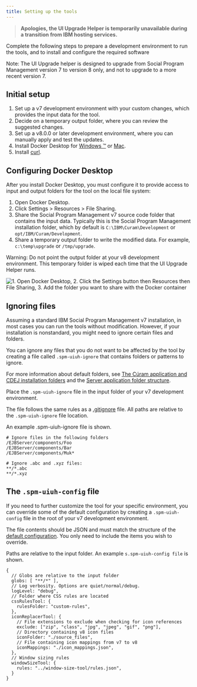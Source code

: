 ```yaml
---
title: Setting up the tools
---
```


> **Apologies, the UI Upgrade Helper is temporarily unavailable during a transition from IBM hosting services.**

Complete the following steps to prepare a development environment to run the tools, and to install and configure the required software

<InlineNotification>
   Note: The UI Upgrade helper is designed to upgrade from Social Program Management version 7 to version 8 only, and not to upgrade to a more recent version 7.

</InlineNotification>

## Initial setup

1. Set up a v7 development environment with your custom changes, which provides the input data for the tool.
2. Decide on a temporary output folder, where you can review the suggested changes.
3. Set up a v8.0.0 or later development environment, where you can manually apply and test the updates.
4. Install Docker Desktop for [Windows ™️](https://docs.docker.com/docker-for-windows/install/) or [Mac](https://docs.docker.com/docker-for-mac/install/).
5. Install [curl](https://curl.se/download.html).

## Configuring Docker Desktop

After you install Docker Desktop, you must configure it to provide access to input and output folders for the tool on the local file system:

1. Open Docker Desktop.
2. Click Settings > Resources > File Sharing.
3. Share the Social Program Management v7 source code folder that contains the input data. Typically this is the Social Program Management installation folder, which by default is  `C:\IBM\Curam\Development` or `opt/IBM/Curam/Development`.
4. Share a temporary output folder to write the modified data. For example,  `c:\temp\upgrade` or `/tmp/upgrade`.

<InlineNotification>
Warning: Do not point the output folder at your v8 development environment. This temporary folder is wiped each time that the UI Upgrade Helper runs.
</InlineNotification>

![1. Open Docker Desktop, 2. Click the Settings button then Resources then File Sharing, 3. Add the folder you want to share with the Docker container](../../images/docker-volume-sharing.png "Docker volume sharing screenshot")

## Ignoring files

Assuming a standard IBM Social Program Management v7 installation, in most cases you can run the tools without modification. However, if your installation is nonstandard, you might need to ignore certain files and folders.

You can ignore any files that you do not want to be affected by the tool by creating a file called `.spm-uiuh-ignore` that contains folders or patterns to ignore.

For more information about default folders, see [The Cúram application and CDEJ installation folders](https://www.ibm.com/docs/en/spm/8.0.1?topic=environment-cram-application-cdej-installation-folders) and the [Server application folder structure](https://www.ibm.com/docs/en/spm/8.0.1?topic=application-directory-structure).

Place the `.spm-uiuh-ignore` file in the input folder of your v7 development environment.

The file follows the same rules as a [.gitignore](http://git-scm.com/docs/gitignore) file. All paths are relative to the `.spm-uiuh-ignore` file location.

An example .spm-uiuh-ignore file is shown.

    # Ignore files in the following folders
    /EJBServer/components/Foo
    /EJBServer/components/Bar
    /EJBServer/components/Muk*

    # Ignore .abc and .xyz files:
    **/*.abc
    **/*.xyz

## The `.spm-uiuh-config` file

If you need to further customize the tool for your specific environment, you can override some of the default configuration by creating a `.spm-uiuh-config` file in the root of your v7 development environment.

The file contents should be JSON and must match the structure of the [default configuration](https://github.com/IBM/spm-ui-upgrade-helper/blob/main/packages/shared-utils/src/config.js). You only need to include the items you wish to override.

Paths are relative to the input folder. An example `s.spm-uiuh-config file` is shown.

    {
      // Globs are relative to the input folder
      globs: [ "**/*" ],
      // Log verbosity. Options are quiet/normal/debug.
      logLevel: "debug",
      // Folder where CSS rules are located
      cssRulesTool: {
        rulesFolder: "custom-rules",
      },
      iconReplacerTool: {
        // File extensions to exclude when checking for icon references
        exclude: ["zip", "class", "jpg", "jpeg", "gif", "png"],
        // Directory containing v8 icon files
        iconFolder: "./source_files",
        // File containing icon mappings from v7 to v8
        iconMappings: "./icon_mappings.json",
      },
      // Window sizing rules
      windowSizeTool: {
        rules: "../window-size-tool/rules.json",
      }
    }

